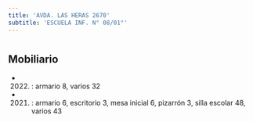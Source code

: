 ```yaml
---
title: 'AVDA. LAS HERAS 2670'
subtitle: 'ESCUELA INF. N° 08/01°'
---
```


#


## Mobiliario

*  (2022) : armario 8, varios 32 

*  (2021) : armario 6, escritorio 3, mesa inicial 6, pizarrón 3, silla escolar 48, varios 43 



